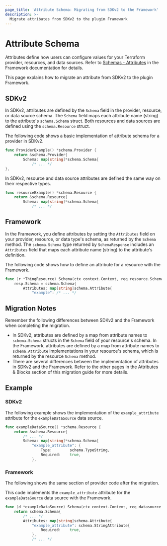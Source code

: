 ```yaml
---
page_title: 'Attribute Schema: Migrating from SDKv2 to the Framework'
description: >-
  Migrate attributes from SDKv2 to the plugin Framework
---
```


# Attribute Schema

Attributes define how users can configure values for your Terraform provider, resources, and data sources. Refer to
[Schemas - Attributes](/plugin/framework/handling-data/schemas#attributes) in the Framework documentation for details.

This page explains how to migrate an attribute from SDKv2 to the plugin Framework.

## SDKv2
In SDKv2, attributes are defined by the `Schema` field in the provider, resource, or data source schema. The `Schema`
field maps each attribute name (string) to the attribute's `schema.Schema` struct. Both resources and data sources are
defined using the `schema.Resource` struct.

The following code shows a basic implementation of attribute schema for a provider in SDKv2.

```go
func ProviderExample() *schema.Provider {
    return &schema.Provider{
        Schema: map[string]*schema.Schema{
            /* ... */
},
```

In SDKv2, resource and data source attributes are defined the same way on their respective types.

```go
func resourceExample() *schema.Resource {
    return &schema.Resource{
        Schema: map[string]*schema.Schema{
            /* ... */
```
## Framework

In the Framework, you define attributes by setting the `Attributes` field on your provider, resource, or data type's
schema, as returned by the `Schema` method. The `schema.Schema` type returned by `SchemaResponse` includes an
`Attributes` field that maps each attribute name (string) to the attribute's definition.

The following code shows how to define an attribute for a resource with the Framework.

```go
func (r *ThingResource) Schema(ctx context.Context, req resource.SchemaRequest, resp *resource.SchemaResponse) {
    resp.Schema = schema.Schema{
        Attributes: map[string]schema.Attribute{
            "example": /* ... */
```

## Migration Notes
Remember the following differences between SDKv2 and the Framework when completing the migration.

- In SDKv2, attributes are defined by a map from attribute names to `schema.Schema` structs in the `Schema` field of
your resource's schema. In the Framework, attributes are defined by a map from attribute names to `schema.Attribute`
implementations in your resource's schema, which is returned by the resource `Schema` method.
- There are several differences between the implementation of attributes in SDKv2 and the Framework. Refer to the other
pages in the Attributes & Blocks section of this migration guide for more details.

## Example

### SDKv2

The following example shows the implementation of the `example_attribute` attribute for the `exampleDataSource`
data source.

```go
func exampleDataSource() *schema.Resource {
    return &schema.Resource{
        /* ... */
        Schema: map[string]*schema.Schema{
            "example_attribute": {
                Type:        schema.TypeString,
                Required:    true,
            },
```

### Framework

The following shows the same section of provider code after the migration.

This code implements the `example_attribute` attribute for the `exampleDataSource` data source with the Framework.

```go
func (d *exampleDataSource) Schema(ctx context.Context, req datasource.SchemaRequest, resp *datasource.SchemaResponse) {
    return schema.Schema{
        /* ... */
        Attributes: map[string]schema.Attribute{
            "example_attribute": schema.StringAttribute{
                Required:    true,
            },
            /* ... */
```
